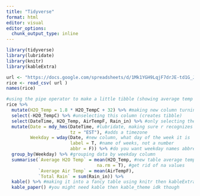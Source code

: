 ```yaml
---
title: "Tidyverse"
format: html
editor: visual
editor_options: 
  chunk_output_type: inline
---
```


```r
library(tidyverse)
library(lubridate)
library(knitr)
library(kableExtra)

url <- "https://docs.google.com/spreadsheets/d/1Mk1YGH9LqjF7drJE-td1G_JkdADOU0eMlrP01WFBT8s/pub?gid=0&single=true&output=csv"
rice <- read_csv( url )
names(rice)

#using the pipe operator to make a little tibble (showing average temp by weekday)
rice %>% 
  mutate(H2O_Temp = 1.8 * H2O_TempC + 32) %>% #making new column turning C into F
  select(-H2O_TempC) %>% #unselecting this column (creates tibble)
  select(DateTime, H2O_Temp, AirTempF, Rain_in) %>% #only selecting these columns
  mutate(Date = mdy_hms(DateTime, #lubridate, making sure r recognizes date
                        tz = "EST"), #adds a timezone
         Weekday = wday(Date, #new column, what day of the week it is
                        label = T, #name of weeks, not a number
                        abbr = F)) %>% #do you want weekday names abbreviated?
  group_by(Weekday) %>% #grouping data by weekday column
  summarise(`Average H2O Temp` = mean(H2O_Temp, #new table average temp by weekday
                                  na.rm = T), #get rid of na values
            `Average Air Temp` = mean(AirTempF),
            `Total Rain` = sum(Rain_in)) %>%
  kable() %>% #making it into a fancy table using knitr then kableExtra
  kable_paper() #you might need kable then kable_theme idk though
  
  
```
